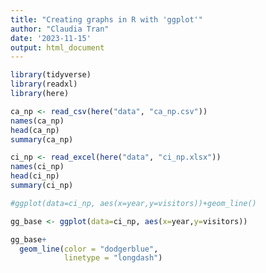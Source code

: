 ```yaml
---
title: "Creating graphs in R with 'ggplot'"
author: "Claudia Tran"
date: '2023-11-15'
output: html_document
---
```


```r
library(tidyverse)
library(readxl)
library(here)
```



```r
ca_np <- read_csv(here("data", "ca_np.csv"))
names(ca_np)
head(ca_np)
summary(ca_np)

ci_np <- read_excel(here("data", "ci_np.xlsx"))
names(ci_np)
head(ci_np)
summary(ci_np)
```

```r
#ggplot(data=ci_np, aes(x=year,y=visitors))+geom_line()

gg_base <- ggplot(data=ci_np, aes(x=year,y=visitors))

gg_base+
  geom_line(color = "dodgerblue",
            linetype = "longdash")

```